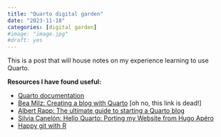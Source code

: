 ```yaml
---
title: "Quarto digital garden"
date: "2023-11-18"
categories: [digital garden]
#image: "image.jpg"
#draft: yes
---
```


This is a post that will house notes on my experience learning to use Quarto.

**Resources I have found useful:**

-   [Quarto documentation](https://quarto.org/docs/websites/)
-   [Bea Milz: Creating a blog with Quarto](https://beamilz.com/posts/2022-06-05-creating-a-blog-with-quarto/en) \[oh no, this link is dead!\]
-   [Albert Rapp: The ultimate guide to starting a Quarto blog](https://albert-rapp.de/posts/13_quarto_blog_writing_guide/13_quarto_blog_writing_guide)
-   [Silvia Canelón: Hello Quarto: Porting my Website from Hugo Apéro](https://silviacanelon.com/blog/2023-09-29-hello-quarto/)
-   [Happy git with R](https://happygitwithr.com)

